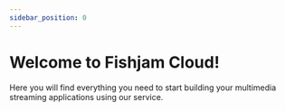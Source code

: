 ```yaml
---
sidebar_position: 0
---
```



# Welcome to Fishjam Cloud!

Here you will find everything you need to start building your multimedia streaming applications using our service.

<QuickNavigation />
